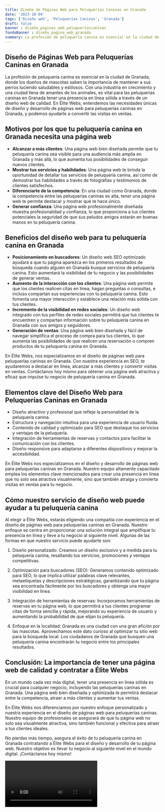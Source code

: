 ```yaml
---
title: Diseño de Páginas Web para Peluquerías Caninas en Granada
date: '2023-10-04'
tags: ['Diseño web', 'Peluquerías Caninas', 'Granada']
draft: false
banner : diseño_paginas_web_peluqueríascaninas
fondoBanner : diseño_pagina_web_granada
summary: La profesión de peluquería canina es esencial en la ciudad de Granada, donde los dueños de mascotas saben la importancia de mantener a sus perros luciendo saludables y estilosos. Con una industria en crecimiento y una ciudad llena de amantes de los animales, es vital para las peluquerías caninas en Granada tener una presencia en línea sólida a través de un diseño web de calidad. En Élite Webs, entendemos las necesidades únicas de diseño y desarrollo de páginas web para peluquerías caninas en Granada, y podemos ayudarte a convertir las visitas en ventas.
---
```


## **Diseño de Páginas Web para Peluquerías Caninas en Granada**

La profesión de peluquería canina es esencial en la ciudad de Granada, donde los dueños de mascotas saben la importancia de mantener a sus perros luciendo saludables y estilosos. Con una industria en crecimiento y una ciudad llena de amantes de los animales, es vital para las peluquerías caninas en Granada tener una presencia en línea sólida a través de un diseño web de calidad. En Élite Webs, entendemos las necesidades únicas de diseño y desarrollo de páginas web para peluquerías caninas en Granada, y podemos ayudarte a convertir las visitas en ventas.

## **Motivos por los que tu peluquería canina en Granada necesita una página web**

- **Alcanzar a más clientes**: Una página web bien diseñada permite que tu peluquería canina sea visible para una audiencia más amplia en Granada y más allá, lo que aumenta tus posibilidades de conseguir nuevos clientes.
- **Mostrar tus servicios y habilidades**: Una página web te brinda la oportunidad de detallar tus servicios de peluquería canina, así como de demostrar tus habilidades a través de fotografías y testimonios de clientes satisfechos.
- **Diferenciarte de la competencia**: En una ciudad como Granada, donde la competencia entre las peluquerías caninas es alta, tener una página web te permite destacar y mostrar qué te hace único.
- **Generar confianza**: Una página web profesionalmente diseñada muestra profesionalidad y confianza, lo que proporciona a tus clientes potenciales la seguridad de que sus peludos amigos estarán en buenas manos en tu peluquería canina.

## **Beneficios del diseño web para tu peluquería canina en Granada**

- **Posicionamiento en buscadores**: Un diseño web SEO optimizado ayudará a que tu página aparezca en los primeros resultados de búsqueda cuando alguien en Granada busque servicios de peluquería canina. Esto aumentará la visibilidad de tu negocio y las posibilidades de generar ventas.
- **Aumento de la interacción con los clientes**: Una página web permite que los clientes realicen citas en línea, hagan preguntas o consultas, e incluso compartan sus experiencias con tu peluquería canina. Esto fomenta una mayor interacción y establece una relación más sólida con tus clientes.
- **Incremento de la visibilidad en redes sociales**: Un diseño web integrado con tus perfiles de redes sociales permitirá que tus clientes te encuentren y compartan información sobre tu peluquería canina en Granada con sus amigos y seguidores.
- **Generación de ventas**: Una página web bien diseñada y fácil de navegar simplifica el proceso de compra para tus clientes, lo que aumenta las posibilidades de que realicen una reservación o compren productos de tu peluquería canina en Granada.

En Élite Webs, nos especializamos en el diseño de páginas web para peluquerías caninas en Granada. Con nuestra experiencia en SEO, te ayudaremos a destacar en línea, alcanzar a más clientes y convertir visitas en ventas. Contáctanos hoy mismo para obtener una página web atractiva y eficaz que impulse tu negocio de peluquería canina en Granada.

<GifSeo />

<Cta />

## Elementos clave del Diseño Web para Peluquerías Caninas en Granada

- Diseño atractivo y profesional que refleje la personalidad de la peluquería canina.
- Estructura y navegación intuitiva para una experiencia de usuario fluida.
- Contenido de calidad y optimizado para SEO que destaque los servicios y ventajas de la peluquería.
- Integración de herramientas de reservas y contactos para facilitar la comunicación con los clientes.
- Diseño responsive para adaptarse a diferentes dispositivos y mejorar la accesibilidad.

En Élite Webs nos especializamos en el diseño y desarrollo de páginas web para peluquerías caninas en Granada. Nuestro equipo altamente capacitado emplea los elementos clave mencionados para crear una presencia en línea que no solo sea atractiva visualmente, sino que también atraiga y convierta visitas en ventas para tu negocio.

## Cómo nuestro servicio de diseño web puede ayudar a tu peluquería canina

Al elegir a Élite Webs, estarás eligiendo una compañía con experiencia en el diseño de páginas web para peluquerías caninas en Granada. Nuestro enfoque se centra en proporcionar una solución integral que amplifique tu presencia en línea y lleve a tu negocio al siguiente nivel. Algunas de las formas en que nuestro servicio puede ayudarte son:

1. Diseño personalizado: Creamos un diseño exclusivo y a medida para tu peluquería canina, resaltando tus servicios, promociones y ventajas competitivas.

2. Optimización para buscadores (SEO): Generamos contenido optimizado para SEO, lo que implica utilizar palabras clave relevantes, metaetiquetas y descripciones estratégicas, garantizando que tu página sea encontrada fácilmente por los buscadores y obtenga una mayor visibilidad en línea.

3. Integración de herramientas de reservas: Incorporamos herramientas de reservas en tu página web, lo que permitirá a tus clientes programar citas de forma sencilla y rápida, mejorando su experiencia de usuario y aumentando la probabilidad de que elijan tu peluquería.

4. Enfoque en la localidad: Granada es una ciudad con una gran afición por las mascotas. Aprovechamos este dato curioso al optimizar tu sitio web para la búsqueda local. Los ciudadanos de Granada que busquen una peluquería canina encontrarán tu negocio entre los principales resultados.

## Conclusión: La importancia de tener una página web de calidad y contratar a Élite Webs

En un mundo cada vez más digital, tener una presencia en línea sólida es crucial para cualquier negocio, incluyendo las peluquerías caninas en Granada. Una página web bien diseñada y optimizada te permitirá destacar entre la competencia, atraer a más clientes y aumentar tus ventas.

En Élite Webs nos diferenciamos por nuestro enfoque personalizado y nuestra experiencia en el diseño de páginas web para peluquerías caninas. Nuestro equipo de profesionales se asegurará de que tu página web no solo sea visualmente atractiva, sino también funcional y efectiva para atraer a tus clientes ideales.

No pierdas más tiempo, asegura el éxito de tu peluquería canina en Granada contratando a Élite Webs para el diseño y desarrollo de tu página web. Nuestro objetivo es llevar tu negocio al siguiente nivel en el mundo digital. ¡Contáctanos hoy mismo!

<Video />

<CtaBot job='Peluquerías Caninas' city='Granada'/>

<Gmaps query='Granada+españa+maps' />